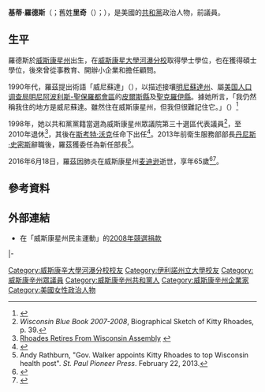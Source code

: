 {{多個問題|
{{Expand|time=2017-03-15T03:06:24+00:00}}
{{请求翻译|time=2017-03-15T03:06:24+00:00}}
}}
{{Infobox Officeholder
|name	          = 基蒂·羅德斯
|image            =
|native_name      = Kitty Rhoades
|native_name_lang = en
|caption        =
|office         = {{le|威斯康星州衛生服務部|Wisconsin Department of Health Services|威斯康星州衛生服務部部長}}
|governor       = [[斯考特·沃克|斯考特·沃克]]
|term_start     = 2013年2月22日
|term_end       = 2016年6月18日
|predecessor    = [[丹尼斯·史密斯_(威斯康星州)|丹尼斯·史密斯]]
|successor      = [[琳達·斯邁耶|琳達·斯邁耶]]
|state_house1   = 威斯康星州
|district1      = 第三十
|term_start1    = 1999年
|term_end1      = 2011年1月3日
|predecessor1   = {{le|希拉·哈斯多夫|Sheila Harsdorf}}
|successor1     = {{le|迪恩·努德森|Dean Knudson}}
|birth_date     = {{Birth date|1951|4|7}}
|birth_place    = [[美国|美国]][[威斯康星州|威斯康星州]]{{le|哈得遜 (威斯康星州)|Hudson, Wisconsin|哈得遜}}
|death_date     = {{death date and age|2016|6|18|1951|4|7}}
|death_place    = 美国威斯康星州[[麦迪逊|麦迪逊]]
|party          = [[共和黨_(美國)|共和黨]]
|spouse         = （已婚）
|children       = 3
|alma_mater     = [[威斯康星大學河瀑分校|威斯康星大學河瀑分校]]<br>{{le|伊利諾州立大學|Illinois State University}}
|occupation     =
|signature      =
|website        =
}}

'''基蒂·羅德斯'''（{{lang-en|Kitty Rhoades}}；舊姓'''里奇'''（{{lang|en|Richie}}）；{{bd|1951年|4月7日|2016年|6月18日}}），是美國的[[共和黨_(美國)|共和黨]]政治人物，前{{le|威斯康星州眾議院|Wisconsin State Assembly}}議員。

==生平==
羅德斯於[[威斯康星州|威斯康星州]]{{le|哈得遜 (威斯康星州)|Hudson, Wisconsin|哈得遜}}出生，在[[威斯康星大學河瀑分校|威斯康星大學河瀑分校]]取得學士學位，也在{{le|伊利諾州立大學|Illinois State University}}獲得碩士學位，後來曾從事教育、開辦小企業和擔任顧問。

1990年代，羅茲提出術語「威尼蘇達」（{{lang|en|Winnesota}}），以描述接壤[[明尼蘇達州|明尼蘇達州]]、屬[[美国人口调查局|美国人口调查局]][[明尼阿波利斯-聖保羅都會區|明尼阿波利斯-聖保羅都會區]]的[[皮爾斯縣_(威斯康辛州)|皮爾斯縣]]及[[聖克羅伊縣_(威斯康辛州)|聖克羅伊縣]]。據她所言，「我仍然稱我住的地方是威尼蘇達。雖然住在威斯康星州，但我但很難記住它。」（''{{lang|en|I still call my area Winnesota. We are in Wisconsin, but it sure is hard to remember it.}}''）<ref>{{cite news
 |url=http://www.jsonline.com/story/index.aspx?id=402665 
 |title=Welcome to Minnesota: Twin Cities workers find comforts of home in St. Croix, Wisconsin's fastest-growing county 
 |author=Bill Glauber 
 |date=February 18, 2006 
 |publisher={{le|密爾瓦基哨兵日報|Milwaukee Journal Sentinel|The Milwaukee Journal}} 
 |accessdate=2007-10-11 
 |archiveurl=https://web.archive.org/web/20070814125803/http://www.jsonline.com/story/index.aspx?id=402665 
 |archivedate=2007-08-14 
 |deadurl=yes 
}}</ref>

1998年，她以共和黨黨籍當選為威斯康星州眾議院第三十選區代表議員<ref>''Wisconsin Blue Book 2007-2008'', Biographical Sketch of Kitty Rhoades, p. 39.</ref>，至2010年退休<ref>[http://www.wispolitics.com/index.iml?Article=189445 Rhoades Retires From Wisconsin Assembly] {{webarchive|url=https://web.archive.org/web/20110928235637/http://www.wispolitics.com/index.iml?Article=189445 |date=2011-09-28 }}</ref>，其後在[[斯考特·沃克|斯考特·沃克]]任命下出任{{le|威斯康星州衛生服務部|Wisconsin Department of Health Services|威斯康星州衛生服務部副部長}}<ref>{{cite web |url=http://www.dhs.wisconsin.gov/news/pressreleases/2011/010411Leadership.htm |title=存档副本 |accessdate=2013-07-10  |deadurl=yes |archiveurl=https://web.archive.org/web/20120212174142/http://www.dhs.wisconsin.gov/news/pressreleases/2011/010411Leadership.htm |archivedate=2012-02-12 }}</ref>。2013年前衛生服務部部長[[丹尼斯·史密斯_(威斯康星州)|丹尼斯·史密斯]]辭職後，羅茲獲委任為新任部長<ref>Andy Rathburn, "Gov. Walker appoints Kitty Rhoades to top Wisconsin health post". ''St. Paul Pioneer Press''. February 22, 2013.</ref>。

2016年6月18日，羅茲因肺炎在威斯康星州[[麦迪逊|麦迪逊]]逝世，享年65歲<ref>{{Cite web |url=http://www.wisn.com/politics/wisconsin-health-services-secretary-kitty-rhoades-dies-at-65/40119294 |title=Wisconsin health services secretary Kitty Rhoades dies at 65 |accessdate=2017-03-15 |archive-date=2016-08-22 |archive-url=https://web.archive.org/web/20160822041606/http://www.wisn.com/politics/wisconsin-health-services-secretary-kitty-rhoades-dies-at-65/40119294 |dead-url=no }}</ref><ref>{{Cite web |url=http://www.legacy.com/obituaries/twincities/obituary.aspx?pid=180398070 |title=Kitty (Richie) Rhoades-obituary |accessdate=2017-03-15 |archive-date=2016-08-07 |archive-url=https://web.archive.org/web/20160807055811/http://www.legacy.com/obituaries/twincities/obituary.aspx?pid=180398070 |dead-url=no }}</ref>。

==參考資料==
{{reflist}}

==外部連結==
*在「威斯康星州民主運動」的[http://www.wisdc.org/pro08-103675.php 2008年競選捐款] {{Wayback|url=http://www.wisdc.org/pro08-103675.php |date=20160303181742 }}

{{s-start}}
{{s-par|us-wi-hs}}
{{s-bef|before={{le|希拉·哈斯多夫|Sheila Harsdorf}}}}
{{s-ttl|title=威斯康星州眾議院第三十選區<br>{{le|威斯康星州眾議院|Wisconsin State Assembly|眾議院議員}}|years=1999年－2011年}}
{{s-aft|after={{le|迪恩·努德森|Dean Knudson}}}}
|-
{{s-off}}
{{s-bef|before=[[丹尼斯·史密斯_(威斯康星州)|丹尼斯·史密斯]]}}
{{s-ttl|title={{le|威斯康星州衛生服務部|Wisconsin Department of Health Services|威斯康星州衛生服務部部長}}|years=2013年－2016年}}
{{s-aft|after=[[琳達·斯邁耶|琳達·斯邁耶]]}}
{{s-end}}

{{authority control}}
{{DEFAULTSORT:Rhoades, Kitty}}

[[Category:威斯康辛大學河瀑分校校友|Category:威斯康辛大學河瀑分校校友]]
[[Category:伊利諾州立大學校友|Category:伊利諾州立大學校友]]
[[Category:威斯康辛州眾議員|Category:威斯康辛州眾議員]]
[[Category:威斯康辛州共和黨人|Category:威斯康辛州共和黨人]]
[[Category:威斯康辛州企業家|Category:威斯康辛州企業家]]
[[Category:美國女性政治人物|Category:美國女性政治人物]]